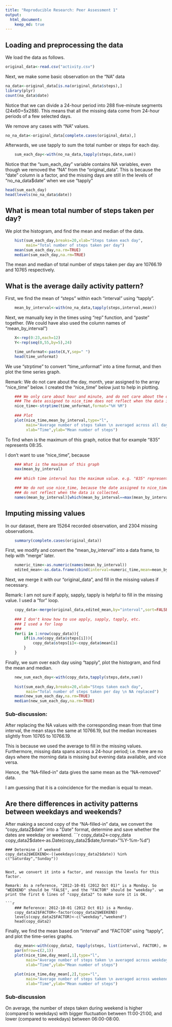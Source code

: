 ```yaml
---
title: "Reproducible Research: Peer Assessment 1"
output: 
  html_document:
    keep_md: true
---
```



## Loading and preprocessing the data

We load the data as follows. 
```r
original_data<-read.csv("activity.csv")
```

Next, we make some basic observation on the "NA" data
```r
na_data<-original_data[is.na(original_data$steps),]
library(plyr)
count(na_data$date)
```

Notice that we can divide a 24-hour period into 288 five-minute segments (24x60=5x288). This means that all the missing data come from 24-hour periods of a few selected days.

We remove any cases with "NA" values.
```r
no_na_data<-original_data[complete.cases(original_data),]
```
  
Afterwards, we use tapply to sum the total number or steps for each day.
```r
    sum_each_day<-with(no_na_data,tapply(steps,date,sum))
```
  
Notice that the "sum_each_day" variable contains NA variables, even though we removed the "NA" from the "original_data". This is because the "date" column is a factor, and the missing days are still in the levels of "no_na_data$date" when we use "tapply"

```r
head(sum_each_day)
head(levels(no_na_data$date))
```

## What is mean total number of steps taken per day?


  
We plot the histogram, and find the mean and median of the data.
```r
    hist(sum_each_day,breaks=20,xlab="Steps taken each day", 
         main="Total number of steps taken per day")
    mean(sum_each_day,na.rm=TRUE)
    median(sum_each_day,na.rm=TRUE)
```

The mean and median of total number of steps taken per day are 10766.19 and 10765 respectively.


## What is the average daily activity pattern?

First, we find the mean of "steps" within each "interval" using "tapply".
```r
    mean_by_interval<-with(no_na_data,tapply(steps,interval,mean))
```

Next, we manually key in the times using "rep" function, and "paste" together. (We could have also used the column names of "mean_by_interval")

```r
    X<-rep(0:23,each=12)
    Y<-rep(seq(0,55,by=5),24)

    time_unformat<-paste(X,Y,sep=" ")
    head(time_unformat)
```

We use "strptime" to convert "time_unformat" into a time format, and then plot the time series graph. 

Remark: We do not care about the day, month, year assigned to the array "nice_time" below. I created the "nice_time" below just to help in plotting.

```r
    ### We only care about hour and minute, and do not care about the date. 
    ### The date assigned to nice_time does not reflect when the data is collected.
    nice_time<-strptime(time_unformat,format="%H %M")
    
    ### Plot
    plot(nice_time,mean_by_interval,type="l",
         main="Average number of steps taken \n averaged across all days",
         xlab="Time",ylab="Mean number of steps")
```

To find when is the maximum of this graph, notice that for example "835" represents 08:35.

I don't want to use "nice_time", because 

```r
    ### What is the maximum of this graph
    max(mean_by_interval)
    
    ### Which time interval has the maximum value. e.g. "835" represents "08:35"

    ### We do not use nice_time, because the date assigned to nice_time
    ### do not reflect when the data is collected.
    names(mean_by_interval)[which(mean_by_interval==max(mean_by_interval))]
```

## Imputing missing values

In our dataset, there are 15264 recorded observation, and 2304 missing observations.
```r
    summary(complete.cases(original_data))
```

First, we modify and convert the "mean_by_interval" into a data frame, to help with "merge" later.

```r
    numeric_time<-as.numeric(names(mean_by_interval))
    edited_mean<-as.data.frame(cbind(interval=numeric_time,mean=mean_by_interval))
```

Next, we merge it with our "original_data", and fill in the missing values if necessary.

Remark: I am not sure if apply, sapply, tapply is helpful to fill in the missing value. I used a "for" loop.

```r
    copy_data<-merge(original_data,edited_mean,by="interval",sort=FALSE)
    
    ### I don't know how to use apply, sapply, tapply, etc.
    ### I used a for loop
    ### 
    for(i in 1:nrow(copy_data)){
        if(is.na(copy_data$steps[i])){
            copy_data$steps[i]<-copy_data$mean[i]
        }
    }
```

Finally, we sum over each day using "tapply", plot the histogram, and find the mean and median.

```r
    new_sum_each_day<-with(copy_data,tapply(steps,date,sum))
    
    hist(sum_each_day,breaks=20,xlab="Steps taken each day", 
         main="Total number of steps taken per day \n NA replaced")
    mean(new_sum_each_day,na.rm=TRUE)
    median(new_sum_each_day,na.rm=TRUE)
```
### Sub-discussion:
After replacing the NA values with the corresponding mean from that time interval, the mean stays the same at 10766.19, but the median increases slightly from 10765 to 10766.19.

This is because we used the average to fill in the missing values. Furthermore, missing data spans across a 24-hour period; i.e. there are no days where the morning data is missing but evening data available, and vice versa.

Hence, the "NA-filled-in" data gives the same mean as the "NA-removed" data.

I am guessing that it is a coincidence for the median is equal to mean.

## Are there differences in activity patterns between weekdays and weekends?

After making a second copy of the "NA-filled-in" data, we convert the "copy_data2$date" into a "Date" format, determine and save whether the dates are weekday or weekend.
```r
    copy_data2<-copy_data
    copy_data2$date<-as.Date(copy_data2$date,format="%Y-%m-%d")
    
    ### Determine if weekend
    copy_data2$WEEKEND<-((weekdays(copy_data2$date)) %in% c("Saturday","Sunday"))
```

Next, we convert it into a factor, and reassign the levels for this factor.

Remark: As a reference, "2012-10-01 (2012 Oct 01)" is a Monday. So "WEEKEND" should be "FALSE", and the "FACTOR" should be "weekday". we print the first 6 lines of "copy_data2" to make sure it is OK.

```r
    ### Reference: 2012-10-01 (2012 Oct 01) is a Monday.
    copy_data2$FACTOR<-factor(copy_data2$WEEKEND)
    levels(copy_data2$FACTOR)<-c("weekday","weekend")
    head(copy_data2)    
```

Finally, we find the mean based on "interval" and "FACTOR" using "tapply", and plot the time-series graphs.

```r
    day_mean<-with(copy_data2, tapply(steps, list(interval, FACTOR), mean))
    par(mfrow=c(2,1))
    plot(nice_time,day_mean[,1],type="l",
         main="Average number of steps taken \n averaged across weekdays",
         xlab="Time",ylab="Mean number of steps")
    
    plot(nice_time,day_mean[,2],type="l",
         main="Average number of steps taken \n averaged across weekends",
         xlab="Time",ylab="Mean number of steps")
```

### Sub-discussion
On average, the number of steps taken during weekend is higher (compared to weekdays) with bigger fluctuation between 11:00-21:00, and lower (compared to weekdays) between 06:00-08:00.






